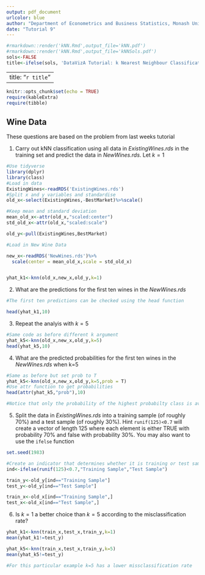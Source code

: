 ```yaml
---
output: pdf_document
urlcolor: blue
author: "Department of Econometrics and Business Statistics, Monash University"
date: "Tutorial 9"
---
```


```r
#rmarkdown::render('kNN.Rmd',output_file='kNN.pdf')
#rmarkdown::render('kNN.Rmd',output_file='kNNSols.pdf')
sols<-FALSE
title<-ifelse(sols, 'DataVizA Tutorial: k Nearest Neighbour Classification: Solutions','DataVizA Tutorial: k Nearest Neighbour Classification')
```

---
title: "`r title`"
---

```r
knitr::opts_chunk$set(echo = TRUE)
require(kableExtra)
require(tibble)
```

## Wine Data

These questions are based on the problem from last weeks tutorial

1. Carry out kNN classification using all data in *ExistingWines.rds* in the training set and predict the data in *NewWines.rds*. Let $k=1$

```r
#Use tidyverse
library(dplyr)
library(class)
#Load in data
ExistingWines<-readRDS('ExistingWines.rds')
#Split x and y variables and standardise
old_x<-select(ExistingWines,-BestMarket)%>%scale()

#Keep mean and standard deviation
mean_old_x<-attr(old_x,"scaled:center")
std_old_x<-attr(old_x,"scaled:scale")

old_y<-pull(ExistingWines,BestMarket)

#Load in New Wine Data

new_x<-readRDS('NewWines.rds')%>%
  scale(center = mean_old_x,scale = std_old_x)


yhat_k1<-knn(old_x,new_x,old_y,k=1)

```

2. What are the predictions for the first ten wines in the *NewWines.rds*

```r

#The first ten predictions can be checked using the head function

head(yhat_k1,10)
```

3. Repeat the analyis with $k=5$

```r

#Same code as before different k argument
yhat_k5<-knn(old_x,new_x,old_y,k=5)
head(yhat_k5,10)
```

4. What are the predicted probabilities for the first ten wines in the *NewWines.rds* when k=5

```r
#Same as before but set prob to T
yhat_k5<-knn(old_x,new_x,old_y,k=5,prob = T)
#Use attr function to get probabilities
head(attr(yhat_k5,"prob"),10)

#Notice that only the probability of the highest probabilty class is available.


```


5. Split the data in *ExistingWines.rds* into a training sample (of roughly 70%) and a test sample (of roughly 30%).  Hint `runif(125)<0.7` will create a vector of length 125 where each element is either TRUE with probability 70% and false with probability 30%.  You may  also want to use the `ifelse` function

```r
set.seed(1983)
```

```r

#Create an indicator that determines whether it is training or test sample.
ind<-ifelse(runif(125)<0.7,"Training Sample","Test Sample")

train_y<-old_y[ind=="Training Sample"]
test_y<-old_y[ind=="Test Sample"]

train_x<-old_x[ind=="Training Sample",]
test_x<-old_x[ind=="Test Sample",]

```

6. Is $k=1$ a better choice than $k=5$ according to the misclassification rate?


```r

yhat_k1<-knn(train_x,test_x,train_y,k=1)
mean(yhat_k1!=test_y)

yhat_k5<-knn(train_x,test_x,train_y,k=5)
mean(yhat_k5!=test_y)

#For this particular example k=5 has a lower missclassification rate
```

